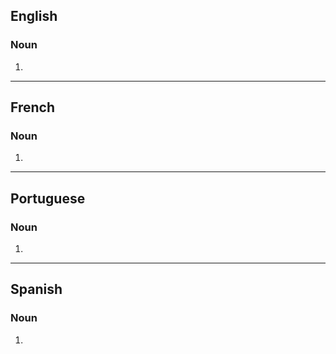 {{also|pomélos}}

==English==

===Noun===
{{head|en|noun plural form}}

# {{plural of|pomelo|lang=en}}

----

==French==

===Noun===
{{head|fr|noun plural form}}

# {{plural of|pomelo|lang=fr}}

----

==Portuguese==

===Noun===
{{head|pt|noun plural form}}

# {{plural of|pomelo|lang=pt}}

----

==Spanish==

===Noun===
{{head|es|noun plural form}}

# {{plural of|pomelo|lang=es}}